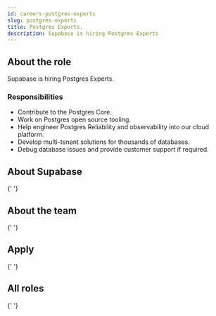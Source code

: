 ```yaml
---
id: careers-postgres-experts
slug: postgres-experts
title: Postgres Experts.
description: Supabase is hiring Postgres Experts
---
```



<Freeze />

## About the role

Supabase is hiring Postgres Experts.

### Responsibilities

- Contribute to the Postgres Core.
- Work on Postgres open source tooling.
- Help engineer Postgres Reliability and observability into our cloud platform.
- Develop multi-tenant solutions for thousands of databases.
- Debug database issues and provide customer support if required.

## About Supabase

<About />{' '}

## About the team

<Team />{' '}

## Apply

<Apply />{' '}

## All roles

<Roles />{' '}
